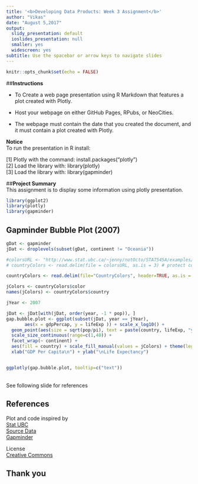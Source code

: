 ```yaml
---
title: '<b>Developing Data Products: Week 3 Assignment</b>'
author: "Vikas"
date: "August 5,2017"
output:
  slidy_presentation: default
  ioslides_presentation: null
  smaller: yes
  widescreen: yes
subtitle: Use the spacebar or arrow keys to navigate slides
---
```


```r
knitr::opts_chunk$set(echo = FALSE)
```

##<b>Instructions</b></br>

- To Create a web page presentation using R Markdown that features a plot created with Plotly. 
- Host your webpage on either GitHub Pages, RPubs, or NeoCities. 

- The webpage must contain the date that you created the document, and it must contain a plot created with Plotly. 


<b>Notice</b></br>
To run the presentation in R install:</br>

  [1] Plotly with the command: install.packages("plotly")</br>
  [2] Load the library with: library(plotly)</br>
  [3] Load the library with: library(gapminder)
  
##<b>Project Summary</b></br>
This assignment is to display some information using plotly presentation.
  
```r
library(ggplot2)
library(plotly)
library(gapminder)
```

## Gapminder Bubble Plot (2007)

```r

gDat <- gapminder
jDat <- droplevels(subset(gDat, continent != "Oceania"))

#colorsURL <- "http://www.stat.ubc.ca/~jenny/notOcto/STAT545A/examples/gapminder/data/gapminderCountryColors.txt"
# countryColors <- read.delim(file = colorsURL, as.is = 3) # protect color

countryColors <- read.delim(file="CountryColors", header=TRUE, as.is = 3)

jColors <- countryColors$color
names(jColors) <- countryColors$country

jYear <- 2007

jDat <- jDat[with(jDat, order(year, -1 * pop)), ]
gap.bubble.plot <- ggplot(subset(jDat, year == jYear),
       aes(x = gdpPercap, y = lifeExp )) + scale_x_log10() +
  geom_point(aes(size = sqrt(pop/pi), text = paste(country, lifeExp, "years")), pch = 21) + 
  scale_size_continuous(range=c(1,40)) +
  facet_wrap(~ continent) + 
  aes(fill = country) + scale_fill_manual(values = jColors) + theme(legend.position="none") +
  xlab("GDP Per Capita\n") + ylab("\nLife Expectancy")


ggplotly(gap.bubble.plot, tooltip=c("text"))

```

</br>See following slide for references

## References

Plot and code inspired by</br>
[Stat UBC](http://www.stat.ubc.ca/~jenny/STAT545A/block17_colorsGgplot2Qualitative.html)</br>
[Source Data](http://www.stat.ubc.ca/~jenny/notOcto/STAT545A/examples/gapminder/data/gapminderCountryColors.txt)</br>
[Gapminder](https://www.gapminder.org/)

License</br>
[Creative Commons](https://creativecommons.org/licenses/by-nc/3.0/)

## Thank you
